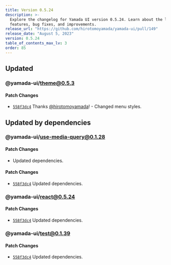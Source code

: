 ```yaml
---
title: Version 0.5.24
description: >-
  Explore the changelog for Yamada UI version 0.5.24. Learn about the latest
  features, bug fixes, and improvements.
release_url: "https://github.com/hirotomoyamada/yamada-ui/pull/149"
release_date: "August 5, 2023"
version: 0.5.24
table_of_contents_max_lv: 3
order: 85
---
```


## Updated

### @yamada-ui/theme@0.5.3

#### Patch Changes

- [`558f3dc4`](https://github.com/hirotomoyamada/yamada-ui/commit/558f3dc4d793cc47ab931f44a4e2cc88fb99041f) Thanks [@hirotomoyamada](https://github.com/hirotomoyamada)! - Changed menu styles.

## Updated by dependencies

### @yamada-ui/use-media-query@0.1.28

#### Patch Changes

- Updated dependencies.

#### Patch Changes

- [`558f3dc4`](https://github.com/hirotomoyamada/yamada-ui/commit/558f3dc4d793cc47ab931f44a4e2cc88fb99041f) Updated dependencies.

### @yamada-ui/react@0.5.24

#### Patch Changes

- [`558f3dc4`](https://github.com/hirotomoyamada/yamada-ui/commit/558f3dc4d793cc47ab931f44a4e2cc88fb99041f) Updated dependencies.

### @yamada-ui/test@0.1.39

#### Patch Changes

- [`558f3dc4`](https://github.com/hirotomoyamada/yamada-ui/commit/558f3dc4d793cc47ab931f44a4e2cc88fb99041f) Updated dependencies.
